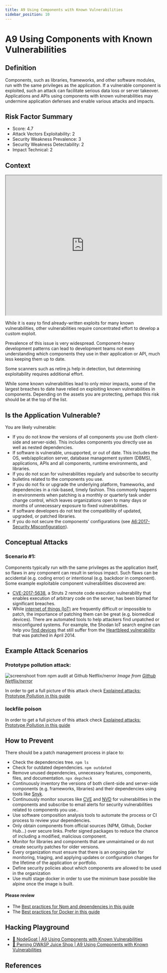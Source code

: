 ```yaml
---
title: A9 Using Components with Known Vulnerabilities
sidebar_position: 10
---
```


# A9 Using Components with Known Vulnerabilities


## Definition

Components, such as libraries, frameworks, and other software modules, run with the same
privileges as the application. If a vulnerable component is exploited, such an attack can facilitate
serious data loss or server takeover. Applications and APIs using components with known
vulnerabilities may undermine application defenses and enable various attacks and impacts. 

## Risk Factor Summary

- Score: 4.7
- Attack Vectors Exploitability: 2
- Security Weakness Prevalence: 3
- Security Weakness Detectability: 2
- Impact Technical: 2

## Context

<iframe width="100%" height="450"
src="https://www.youtube.com/embed/IGsNYVDKRV0">
</iframe>


While it is easy to find already-written
exploits for many known
vulnerabilities, other vulnerabilities
require concentrated effort to develop
a custom exploit.


Prevalence of this issue is very widespread.
Component-heavy development patterns can lead to
development teams not even understanding which
components they use in their application or API,
much less keeping them up to date.


Some scanners such as retire.js help in detection,
but determining exploitability requires additional
effort.


While some known vulnerabilities
lead to only minor impacts, some of
the largest breaches to date have
relied on exploiting known
vulnerabilities in components.
Depending on the assets you are
protecting, perhaps this risk should
be at the top of the list.

## Is the Application Vulnerable?

You are likely vulnerable:
- If you do not know the versions of all components you use
(both client-side and server-side). This includes components
you directly use as well as nested dependencies.
- If software is vulnerable, unsupported, or out of date. This
includes the OS, web/application server, database
management system (DBMS), applications, APIs and all
components, runtime environments, and libraries.
- If you do not scan for vulnerabilities regularly and subscribe to
security bulletins related to the components you use.
- If you do not fix or upgrade the underlying platform,
frameworks, and dependencies in a risk-based, timely fashion.
This commonly happens in environments when patching is a
monthly or quarterly task under change control, which leaves
organizations open to many days or months of unnecessary
exposure to fixed vulnerabilities.
- If software developers do not test the compatibility of updated,
upgraded, or patched libraries.
- If you do not secure the components' configurations
(see [A6:2017-Security Misconfiguration](/owasp/a6_security_misconfiguration)).


## Conceptual Attacks

### Scenario #1: 
Components typically run with the same privileges
as the application itself, so flaws in any component can result in
serious impact. Such flaws can be accidental (e.g. coding error)
or intentional (e.g. backdoor in component). Some example
exploitable component vulnerabilities discovered are:
- [CVE-2017-5638](https://cve.mitre.org/cgi-bin/cvename.cgi?name=CVE-2017-5638), a Struts 2 remote code execution vulnerability
that enables execution of arbitrary code on the server, has
been blamed for significant breaches.
- While [internet of things (IoT)](https://en.wikipedia.org/wiki/Internet_of_things) are frequently difficult or
impossible to patch, the importance of patching them can be
great (e.g. biomedical devices).
There are automated tools to help attackers find unpatched or
misconfigured systems. For example, the Shodan IoT search
engine can help you [find devices](https://www.shodan.io/report/89bnfUyJ) that still suffer from
the [Heartbleed vulnerability](https://en.wikipedia.org/wiki/Heartbleed) that was patched in April 2014.


## Example Attack Scenarios

### Prototype pollution attack: 

![screenshoot from npm audit at Github Netflix/nerror](/img/prototype_pollution_alert.png)
_Image from [Github Netflix/nerror](https://github.com/Netflix/nerror/issues/8)_


In order to get a full picture of this attack check [Explained attacks: Prototype Pollution in this guide](/attacks_explained/prototype_pollution)


### lockfile poison

In order to get a full picture of this attack check [Explained attacks: Prototype Pollution in this guide](/attacks_explained/lockfile)


## How to Prevent

There should be a patch management process in place to:
- Check the dependencies tree. `npm ls`
- Check for outdated dependencies. `npm outdated`
- Remove unused dependencies, unnecessary features,
components, files, and documentation. `npx depcheck`
- Continuously inventory the versions of both client-side and
server-side components (e.g. frameworks, libraries) and their
dependencies using tools like [Snyk](https://support.snyk.io/hc/en-us/articles/360003919937-Getting-started-with-the-CLI). 
- Continuously monitor sources like [CVE](https://cve.mitre.org/) and [NVD](https://nvd.nist.gov/)
for vulnerabilities in the components and subscribe to email
alerts for security vulnerabilities related to components you
use.. 
- Use software composition
analysis tools to automate the process or CI process to review your dependencies. 
- Only obtain components from official sources (NPM, Github, Docker Hub...) over secure links.
Prefer signed packages to reduce the chance of including a
modified, malicious component.
- Monitor for libraries and components that are unmaintained or
do not create security patches for older versions. 
- Every organization must ensure that there is an ongoing plan for
monitoring, triaging, and applying updates or configuration
changes for the lifetime of the application or portfolio. 
- Define security policies about which components are allowed to be used in the organization
- Use multi stage docker in order to use the minimum base possible like alpine once the image is built.

#### Please review
- The [Best practices for Npm and dependencies in this guide](/best_practices/npm_and_dependencies)
- The [Best practices for Docker in this guide](/best_practices/docker)



## Hacking Playground

- [🐐 NodeGoat | A9 Using Components with Known Vulnerabilities](https://nodegoat.herokuapp.com/tutorial/a9)
- [🧃 Pwning OWASP Juice Shop | A9 Using Components with Known Vulnerabilities](https://pwning.owasp-juice.shop/part2/vulnerable-components.html)

## References